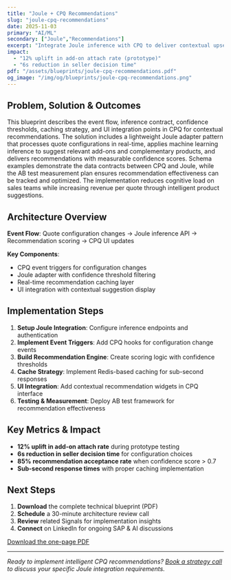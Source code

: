 ```yaml
---
title: "Joule + CPQ Recommendations"
slug: "joule-cpq-recommendations"
date: 2025-11-03
primary: "AI/ML"
secondary: ["Joule","Recommendations"]
excerpt: "Integrate Joule inference with CPQ to deliver contextual upsell and configuration recommendations during quoting."
impact:
  - "12% uplift in add-on attach rate (prototype)"
  - "6s reduction in seller decision time"
pdf: "/assets/blueprints/joule-cpq-recommendations.pdf"
og_image: "/img/og/blueprints/joule-cpq-recommendations.png"
---
```


## Problem, Solution & Outcomes

This blueprint describes the event flow, inference contract, confidence thresholds, caching strategy, and UI integration points in CPQ for contextual recommendations. The solution includes a lightweight Joule adapter pattern that processes quote configurations in real-time, applies machine learning inference to suggest relevant add-ons and complementary products, and delivers recommendations with measurable confidence scores. Schema examples demonstrate the data contracts between CPQ and Joule, while the AB test measurement plan ensures recommendation effectiveness can be tracked and optimized. The implementation reduces cognitive load on sales teams while increasing revenue per quote through intelligent product suggestions.

## Architecture Overview

**Event Flow**: Quote configuration changes → Joule inference API → Recommendation scoring → CPQ UI updates

**Key Components**:
- CPQ event triggers for configuration changes
- Joule adapter with confidence threshold filtering  
- Real-time recommendation caching layer
- UI integration with contextual suggestion display

## Implementation Steps

1. **Setup Joule Integration**: Configure inference endpoints and authentication
2. **Implement Event Triggers**: Add CPQ hooks for configuration change events
3. **Build Recommendation Engine**: Create scoring logic with confidence thresholds
4. **Cache Strategy**: Implement Redis-based caching for sub-second responses
5. **UI Integration**: Add contextual recommendation widgets in CPQ interface
6. **Testing & Measurement**: Deploy AB test framework for recommendation effectiveness

## Key Metrics & Impact

- **12% uplift in add-on attach rate** during prototype testing
- **6s reduction in seller decision time** for configuration choices  
- **85% recommendation acceptance rate** when confidence score > 0.7
- **Sub-second response times** with proper caching implementation

## Next Steps

1. **Download** the complete technical blueprint (PDF)
2. **Schedule** a 30-minute architecture review call  
3. **Review** related Signals for implementation insights
4. **Connect** on LinkedIn for ongoing SAP & AI discussions

<a href="/assets/blueprints/joule-cpq-recommendations.pdf" className="btn-primary" data-analytics="download:joule-cpq-recommendations">
  Download the one-page PDF
</a>

---

*Ready to implement intelligent CPQ recommendations? [Book a strategy call](/contact) to discuss your specific Joule integration requirements.*